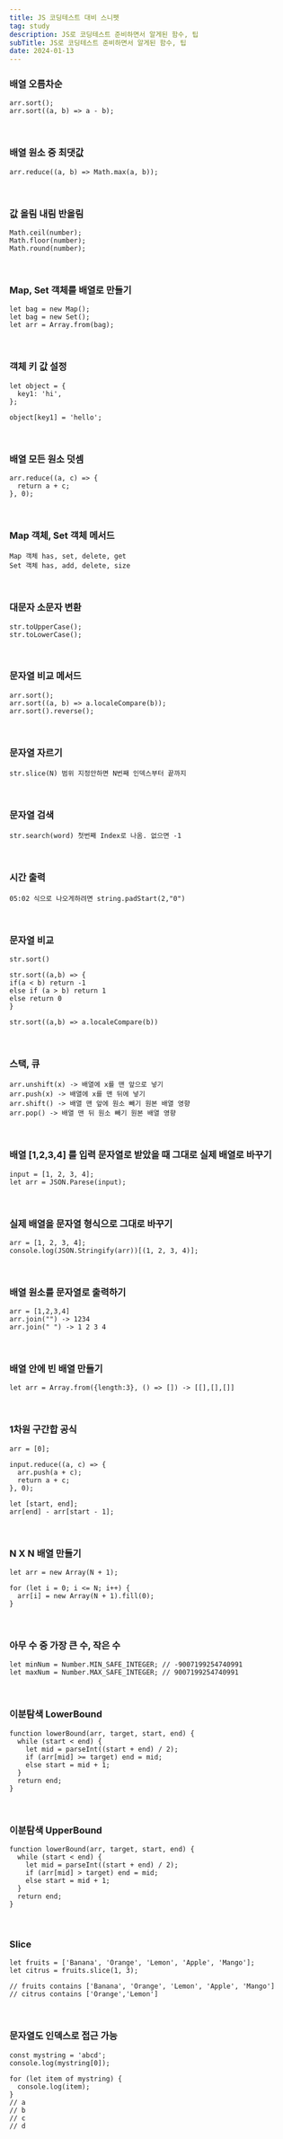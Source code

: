 ```yaml
---
title: JS 코딩테스트 대비 스니펫
tag: study
description: JS로 코딩테스트 준비하면서 알게된 함수, 팁
subTitle: JS로 코딩테스트 준비하면서 알게된 함수, 팁
date: 2024-01-13
---
```


### 배열 오름차순

```tsx
arr.sort();
arr.sort((a, b) => a - b);
```

<br />

### 배열 원소 중 최댓값

```tsx
arr.reduce((a, b) => Math.max(a, b));
```

<br />

### 값 올림 내림 반올림

```tsx
Math.ceil(number);
Math.floor(number);
Math.round(number);
```

<br />

### Map, Set 객체를 배열로 만들기

```tsx
let bag = new Map();
let bag = new Set();
let arr = Array.from(bag);
```

<br />

### 객체 키 값 설정

```tsx
let object = {
  key1: 'hi',
};

object[key1] = 'hello';
```

<br />

### 배열 모든 원소 덧셈

```tsx
arr.reduce((a, c) => {
  return a + c;
}, 0);
```

<br />

### Map 객체, Set 객체 메서드

```tsx
Map 객체 has, set, delete, get
Set 객체 has, add, delete, size
```

<br />

### 대문자 소문자 변환

```tsx
str.toUpperCase();
str.toLowerCase();
```

<br />

### 문자열 비교 메서드

```tsx
arr.sort();
arr.sort((a, b) => a.localeCompare(b));
arr.sort().reverse();
```

<br />

### 문자열 자르기

```tsx
str.slice(N) 범위 지정안하면 N번째 인덱스부터 끝까지
```

<br />

### 문자열 검색

```tsx
str.search(word) 첫번째 Index로 나옴. 없으면 -1
```

<br />

### 시간 출력

```tsx
05:02 식으로 나오게하려면 string.padStart(2,"0")
```

<br />

### 문자열 비교

```tsx
str.sort()

str.sort((a,b) => {
if(a < b) return -1
else if (a > b) return 1
else return 0
}

str.sort((a,b) => a.localeCompare(b))
```

<br />

### 스택, 큐

```tsx
arr.unshift(x) -> 배열에 x를 맨 앞으로 넣기
arr.push(x) -> 배열에 x를 맨 뒤에 넣기
arr.shift() -> 배열 맨 앞에 원소 빼기 원본 배열 영향
arr.pop() -> 배열 맨 뒤 원소 빼기 원본 배열 영향
```

<br />

### 배열 [1,2,3,4] 를 입력 문자열로 받았을 때 그대로 실제 배열로 바꾸기

```tsx
input = [1, 2, 3, 4];
let arr = JSON.Parese(input);
```

<br />

### 실제 배열을 문자열 형식으로 그대로 바꾸기

```tsx
arr = [1, 2, 3, 4];
console.log(JSON.Stringify(arr))[(1, 2, 3, 4)];
```

<br />

### 배열 원소를 문자열로 출력하기

```tsx
arr = [1,2,3,4]
arr.join("") -> 1234
arr.join(" ") -> 1 2 3 4
```

<br />

### 배열 안에 빈 배열 만들기

```tsx
let arr = Array.from({length:3}, () => []) -> [[],[],[]]
```

<br />

### 1차원 구간합 공식

```tsx
arr = [0];

input.reduce((a, c) => {
  arr.push(a + c);
  return a + c;
}, 0);

let [start, end];
arr[end] - arr[start - 1];
```

<br />

### N X N 배열 만들기

```tsx
let arr = new Array(N + 1);

for (let i = 0; i <= N; i++) {
  arr[i] = new Array(N + 1).fill(0);
}
```

<br />

### 아무 수 중 가장 큰 수, 작은 수

```tsx
let minNum = Number.MIN_SAFE_INTEGER; // -9007199254740991
let maxNum = Number.MAX_SAFE_INTEGER; // 9007199254740991
```

<br />

### 이분탐색 LowerBound

```tsx
function lowerBound(arr, target, start, end) {
  while (start < end) {
    let mid = parseInt((start + end) / 2);
    if (arr[mid] >= target) end = mid;
    else start = mid + 1;
  }
  return end;
}
```

<br />

### 이분탐색 UpperBound

```tsx
function lowerBound(arr, target, start, end) {
  while (start < end) {
    let mid = parseInt((start + end) / 2);
    if (arr[mid] > target) end = mid;
    else start = mid + 1;
  }
  return end;
}
```

<br />

### Slice

```tsx
let fruits = ['Banana', 'Orange', 'Lemon', 'Apple', 'Mango'];
let citrus = fruits.slice(1, 3);

// fruits contains ['Banana', 'Orange', 'Lemon', 'Apple', 'Mango']
// citrus contains ['Orange','Lemon']
```

<br />

### 문자열도 인덱스로 접근 가능

```tsx
const mystring = 'abcd';
console.log(mystring[0]);

for (let item of mystring) {
  console.log(item);
}
// a
// b
// c
// d
```

<br />
